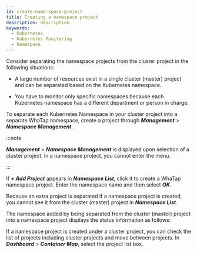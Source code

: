 ```yaml
---
id: create-name-space-project
title: Creating a namespace project
description: description
keywords:
  - Kubernetes
  - Kubernetes Monitoring
  - Namespace
---
```


Consider separating the namespace projects from the cluster project in the following situations:

- A large number of resources exist in a single cluster (master) project and can be separated based on the Kubernetes namespace.

- You have to monitor only specific namespaces because each Kubernetes namespace has a different department or person in charge. 

To separate each Kubernetes Namespace in your cluster project into a separate WhaTap namespace, create a project through **_Management_** > **_Namespace Management_**.

<ImgLang img='whatap_kubernetes_namespace_project_mgt.png' desc='Namespace Management' />

:::note

**_Management_** > **_Namespace Management_** is displayed upon selection of a cluster project. In a namespace project, you cannot enter the menu.

:::

If **_+ Add Project_** appears in **_Namespace List_**, click it to create a WhaTap namespace project. Enter the namespace name and then select **_OK_**.

<ImgLang img='whatap_kubernetes_create_namespace_project_popup.png' desc='Creating a namespace project' />

Because an extra project is separated if a namespace project is created, you cannot see it from the cluster (master) project in **_Namespace List_**.

The namespace added by being separated from the cluster (master) project into a namespace project displays the status information as follows:

<ImgLang img='whatap_kubernetes_namespace_project_mgt_complete.png' desc='Complete creating Namespace project' />

If a namespace project is created under a cluster project, you can check the list of projects including cluster projects and move between projects. In **_Dashboard_** > **_Container Map_**, select the project list box.

<ImgLang img="whatap_kubernetes_container_map_namespace_project_list.png" desc="Container map menu's project list" />
